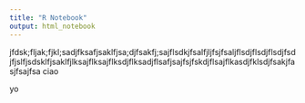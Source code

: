 ```yaml
---
title: "R Notebook"
output: html_notebook
---
```



jfdsk;fljak;fjkl;sadjfksafjsaklfjsa;djfsakfj;sajflsdkjfsalfjljfsjfsaljflsdjflsdjflsdjfsdjfjslfjsdsklfjsaklfjlksajflksajflksdjflksadjflsafjsajfsjfskdjflsajflkasdjfklsdjfsakjfasjfsajfsa
ciao













































































































yo 
